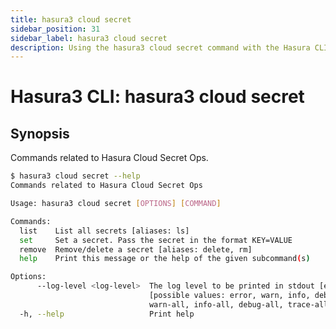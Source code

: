```yaml
---
title: hasura3 cloud secret
sidebar_position: 31
sidebar_label: hasura3 cloud secret
description: Using the hasura3 cloud secret command with the Hasura CLI
---
```


# Hasura3 CLI: hasura3 cloud secret 

## Synopsis
Commands related to Hasura Cloud Secret Ops.

```bash
$ hasura3 cloud secret --help
Commands related to Hasura Cloud Secret Ops

Usage: hasura3 cloud secret [OPTIONS] [COMMAND]

Commands:
  list    List all secrets [aliases: ls]
  set     Set a secret. Pass the secret in the format KEY=VALUE
  remove  Remove/delete a secret [aliases: delete, rm]
  help    Print this message or the help of the given subcommand(s)

Options:
      --log-level <log-level>  The log level to be printed in stdout [env: HASURA_CLI_LOG_LEVEL=]
                               [possible values: error, warn, info, debug, trace, error-all,
                               warn-all, info-all, debug-all, trace-all]
  -h, --help                   Print help
```

